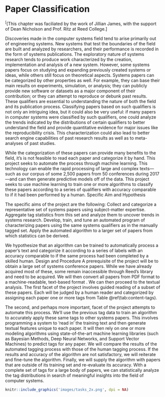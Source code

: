 # Paper Classification {#ch:classification}

^[^[This chapter was faciliated by the work of Jillian James, with the support of Dean Nicholson and Prof. Ritz at Reed College.]


Discoveries made in the computer systems field tend to arise primarily out of engineering systems. New systems that test the boundaries of the field are built and analyzed by researchers, and their performance is recorded in the form of systems publications. The exploratory nature of systems research tends to produce work characterized by the creation, implementation and analysis of a new system. However, some systems papers focus on studying and expanding previously created systems or ideas, while others still focus on theoretical aspects. Systems papers can be categorized by other properties as well. For example, they can base their main results on experiments, simulation, or analysis; they can publicly provide new software or datasets as a major component of their contribution; or they can attempt to reproduce or debunk past results. These qualifiers are essential to understanding the nature of both the field and its publication process. Classifying papers based on such qualifiers is not only an intriguing idea, but it could also be very useful: if many papers in computer systems were classified by such qualifiers, one could analyze the trends indicated by the distributions of certain qualifiers to better understand the field and provide quantitative evidence for  major issues like the reproducibility crisis. This characterization could also lead to better search engine capabilities of past research results as well as to meta-analyses of past studies.

While the categorization of these papers can provide many benefits to the field, it’s is not feasible to read each paper and categorize it by hand. This project seeks to automate the process through machine learning. This technology can enable the rapid processing of large and complex texts—such as our corpus of some 2,500 papers from 50 conferences during 2017—and can then generate predictive models off of the data. This project seeks to use machine learning to train one or more algorithms to classify these papers according to a series of qualifiers with accuracy comparable to if it had been performed by a human. 
Specific Aim and Hypothesis

The specific aims of the project are the following: 
Collect and categorize a representative set of systems papers using subject-matter expertise. 
Aggregate tag statistics from this set and analyze them to uncover trends in systems research.
Develop, train, and tune an automated program of characterizing papers using the same systems qualifiers as in the manually tagged set.
Apply the automated algorithm to a larger set of papers from which statistics can be derived.

We hypothesize that an algorithm can be trained to automatically process a paper’s text and categorize it according to a series of labels with an accuracy comparable to if the same process had been completed by a skilled human.
Design and Procedure
A prerequisite of the project will be to obtain a large  set of systems conference papers. While we have already acquired most of these, some remain inaccessible through Reed’s library and need to be acquired. We will then convert all papers from PDF format to a machine-readable, text-based format . We can then proceed to the textual analysis.
The first facet of the project involves guided reading of a subset of these papers. Each will be judged by a human reader and categorized by assigning each paper one or more tags from Table \@ref(tab:content-tags).

The second, and perhaps more important, facet of the project attempts to automate this process. We’ll use the previous tag data to train an algorithm to accurately apply these same tags to other systems papers. This involves programming a system to ‘read in’ the training text and then generate textual features unique to each paper. It will then rely on one or more modeling algorithms using state-of-the-art machine learning libraries (such as Bayesian Methods, Deep Neural Networks, and Support Vector Machines) to predict tags for any paper. We will compare the results of the automated tagging process with those of the human tagging process.  If the results and accuracy of the algorithm are not satisfactory, we will reiterate and fine-tune the algorithm. Finally, we will supply the algorithm with papers that are outside of its training set and re-evaluate its accuracy. 
With a complete set of tags for a large body of papers, we can statistically analyze the tag distributions in search of meaningful insights into the field of computer systems.



```r
knitr::include_graphics('images/tasks_2x.png', dpi = NA)
```
